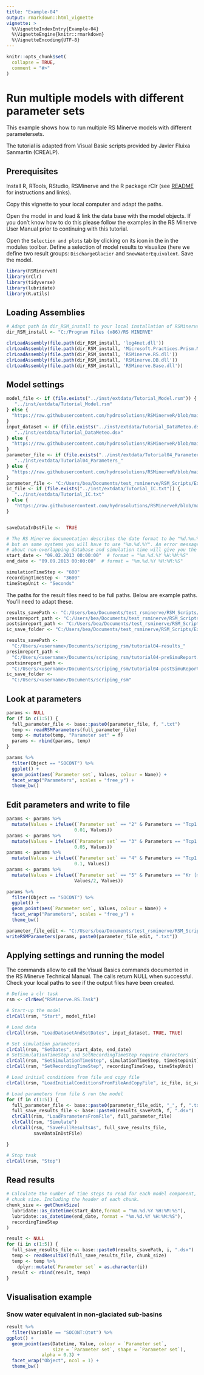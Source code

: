 ```yaml
---
title: "Example-04"
output: rmarkdown::html_vignette
vignette: >
  %\VignetteIndexEntry{Example-04}
  %\VignetteEngine{knitr::rmarkdown}
  %\VignetteEncoding{UTF-8}
---
```


```r
knitr::opts_chunk$set(
  collapse = TRUE,
  comment = "#>"
)
```

# Run multiple models with different parameter sets
This example shows how to run multiple RS Minerve models with different parametersets.     

The tutorial is adapted from Visual Basic scripts provided by Javier Fluixa Sanmartin (CREALP). 

## Prerequisites
Install R, RTools, RStudio, RSMinerve and the R package rClr (see [README](https://github.com/hydrosolutions/RSMinerveR#readme) for instructions and links).   

Copy this vignette to your local computer and adapt the paths.   
  
Open the model in \code{RSMinerveR/data/Model.rsm} and load & link the data base with the model objects. If you don't know how to do this please follow the examples in the RS Minerve User Manual prior to continuing with this tutorial.  

Open the ```Selection and plots``` tab by clicking on its icon in the in the modules toolbar. Define a selection of model results to visualize (here we define two result groups: ```DischargeGlacier``` and ```SnowWaterEquivalent```. Save the model.  


```r
library(RSMinerveR)
library(rClr)
library(tidyverse)
library(lubridate)
library(R.utils)
```


## Loading Assemblies

```r
# Adapt path in dir_RSM_install to your local installation of RSMinerve. 
dir_RSM_install <- "C:/Program Files (x86)/RS MINERVE"

clrLoadAssembly(file.path(dir_RSM_install, 'log4net.dll'))
clrLoadAssembly(file.path(dir_RSM_install, 'Microsoft.Practices.Prism.Mvvm.dll'))
clrLoadAssembly(file.path(dir_RSM_install, 'RSMinerve.RS.dll'))
clrLoadAssembly(file.path(dir_RSM_install, 'RSMinerve.DB.dll'))
clrLoadAssembly(file.path(dir_RSM_install, 'RSMinerve.Base.dll'))
```

## Model settings

```r
model_file <- if (file.exists("../inst/extdata/Tutorial_Model.rsm")) {
   "../inst/extdata/Tutorial_Model.rsm"
} else {
  "https://raw.githubusercontent.com/hydrosolutions/RSMinerveR/blob/main/inst/extdata/Tutorial_Model.rsm"
}
input_dataset <- if (file.exists("../inst/extdata/Tutorial_DataMeteo.dsx")) {
   "../inst/extdata/Tutorial_DataMeteo.dsx"
} else {
  "https://raw.githubusercontent.com/hydrosolutions/RSMinerveR/blob/main/inst/extdata/Tutorial_DataMeteo.dst"
}
parameter_file <- if (file.exists("../inst/extdata/Tutorial04_Parameters_1.txt")) {
   "../inst/extdata/Tutorial04_Parameters_"
} else {
  "https://raw.githubusercontent.com/hydrosolutions/RSMinerveR/blob/main/inst/extdata/Tutorial04_Parameters_"
}
parameter_file <- "C:/Users/bea/Documents/test_rsminerve/RSM_Scripts/Example VBS/Outputs/test_writeRSMParameters_"
ic_file <- if (file.exists("../inst/extdata/Tutorial_IC.txt")) {
   "../inst/extdata/Tutorial_IC.txt"
} else {
   "https://raw.githubusercontent.com/hydrosolutions/RSMinerveR/blob/main/inst/extdata/Tutorial_IC.txt"
}


saveDataInDstFile <-  TRUE

# The RS Minerve documentation describes the date format to be "%d.%m.%Y" 
# but on some systems you will have to use "%m.%d.%Y". An error message 
# about non-overlapping database and simulation time will give you the hint. 
start_date <- "09.02.2013 00:00:00"  # format = "%m.%d.%Y %H:%M:%S"
end_date <- "09.09.2013 00:00:00"  # format = "%m.%d.%Y %H:%M:%S"

simulationTimeStep <- "600"  
recordingTimeStep <- "3600"
timeStepUnit <- "Seconds"

```


The paths for the result files need to be full paths. Below are example paths. You'll need to adapt these. 

```r
results_savePath <- "C:/Users/bea/Documents/test_rsminerve/RSM_Scripts/Example VBS/Outputs/tutorial04-results_"
presimreport_path <- "C:/Users/bea/Documents/test_rsminerve/RSM_Scripts/Example VBS/Outputs/tutorial04-preSimulationReport.txt"
postsimreport_path <- "C:/Users/bea/Documents/test_rsminerve/RSM_Scripts/Example VBS/Outputs/tutorial04-postSimulationReport.txt"
ic_save_folder <- "C:/Users/bea/Documents/test_rsminerve/RSM_Scripts/Example VBS/Outputs"
```

```r
results_savePath <-
  "C:/Users/<username>/Documents/scriping_rsm/tutorial04-results_"
presimreport_path <- 
  "C:/Users/<username>/Documents/scriping_rsm/tutorial04-preSimuReport.txt"
postsimreport_path <- 
  "C:/Users/<username>/Documents/scriping_rsm/tutorial04-postSimuReport.txt"
ic_save_folder <- 
  "C:/Users/<username>/Documents/scriping_rsm"
```


## Look at parameters

```r
params <- NULL
for (f in c(1:5)) {
  full_parameter_file <- base::paste0(parameter_file, f, ".txt")
  temp <- readRSMParameters(full_parameter_file)
  temp <- mutate(temp, "Parameter set" = f)
  params <- rbind(params, temp)
}

params %>%
  filter(Object == "SOCONT") %>%
  ggplot() + 
  geom_point(aes(`Parameter set`, Values, colour = Name)) + 
  facet_wrap("Parameters", scales = "free_y") + 
  theme_bw()
```

## Edit parameters and write to file

```r
params <- params %>% 
  mutate(Values = ifelse((`Parameter set` == "2" & Parameters == "Tcp1 [deg C]"), 
                         0.01, Values))
params <- params %>% 
  mutate(Values = ifelse((`Parameter set` == "3" & Parameters == "Tcp1 [deg C]"), 
                         0.05, Values))
params <- params %>% 
  mutate(Values = ifelse((`Parameter set` == "4" & Parameters == "Tcp1 [deg C]"), 
                         0.1, Values))
params <- params %>% 
  mutate(Values = ifelse((`Parameter set` == "5" & Parameters == "Kr [m1/3/s]"), 
                         Values/2, Values))

params %>%
  filter(Object == "SOCONT") %>%
  ggplot() + 
  geom_point(aes(`Parameter set`, Values, colour = Name)) + 
  facet_wrap("Parameters", scales = "free_y") + 
  theme_bw()

parameter_file_edit <- "C:/Users/bea/Documents/test_rsminerve/RSM_Scripts/Example VBS/Outputs/test_writeRSMParameters_edit"
writeRSMParameters(params, paste0(parameter_file_edit, ".txt"))
```



## Applying settings and running the model
The \code{clrCall} commands allow to call the Visual Basics commands documented in the RS Minerve Technical Manual. The calls return NULL when successful. Check your local paths to see if the output files have been created.  
```r
# Define a clr task
rsm <- clrNew("RSMinerve.RS.Task")  

# Start-up the model
clrCall(rsm, "Start", model_file)

# Load data
clrCall(rsm, "LoadDatasetAndSetDates", input_dataset, TRUE, TRUE)

# Set simulation parameters
clrCall(rsm, "SetDates", start_date, end_date)
# SetSimulationTimeStep and SetRecordingTimeStep require characters
clrCall(rsm, "SetSimulationTimeStep", simulationTimeStep, timeStepUnit) 
clrCall(rsm, "SetRecordingTimeStep", recordingTimeStep, timeStepUnit)  

# Load initial conditions from file and copy file
clrCall(rsm, "LoadInitialConditionsFromFileAndCopyFile", ic_file, ic_save_folder)

# Load parameters from file & run the model
for (f in c(1:5)) {
  full_parameter_file <- base::paste0(parameter_file_edit, "_", f, ".txt")
  full_save_results_file <- base::paste0(results_savePath, f, ".dsx")
  clrCall(rsm, "LoadParametersFromFile", full_parameter_file)
  clrCall(rsm, "Simulate")
  clrCall(rsm, "SaveFullResultsAs", full_save_results_file, 
          saveDataInDstFile)  

}

# Stop task
clrCall(rsm, "Stop")
```

## Read results
```r
# Calculate the number of time steps to read for each model component, i.e. the 
# chunk size. Including the header of each chunk. 
chunk_size <- getChunkSize(
  lubridate::as_datetime(start_date,format = "%m.%d.%Y %H:%M:%S"), 
  lubridate::as_datetime(end_date, format = "%m.%d.%Y %H:%M:%S"), 
  recordingTimeStep
) 

result <- NULL
for (i in c(1:5)) {
  full_save_results_file <- base::paste0(results_savePath, i, ".dsx")
  temp <- readResultDXT(full_save_results_file, chunk_size)
  temp <- temp %>%
    dplyr::mutate(`Parameter set` = as.character(i))
  result <- rbind(result, temp)
}
```


## Visualisation example

### Snow water equivalent in non-glaciated sub-basins
```r
result %>% 
  filter(Variable == "SOCONT:Qtot") %>%
ggplot() + 
  geom_point(aes(Datetime, Value, colour = `Parameter set`, 
                 size = `Parameter set`, shape = `Parameter set`), 
             alpha = 0.3) +
  facet_wrap("Object", ncol = 1) + 
  theme_bw()
```
